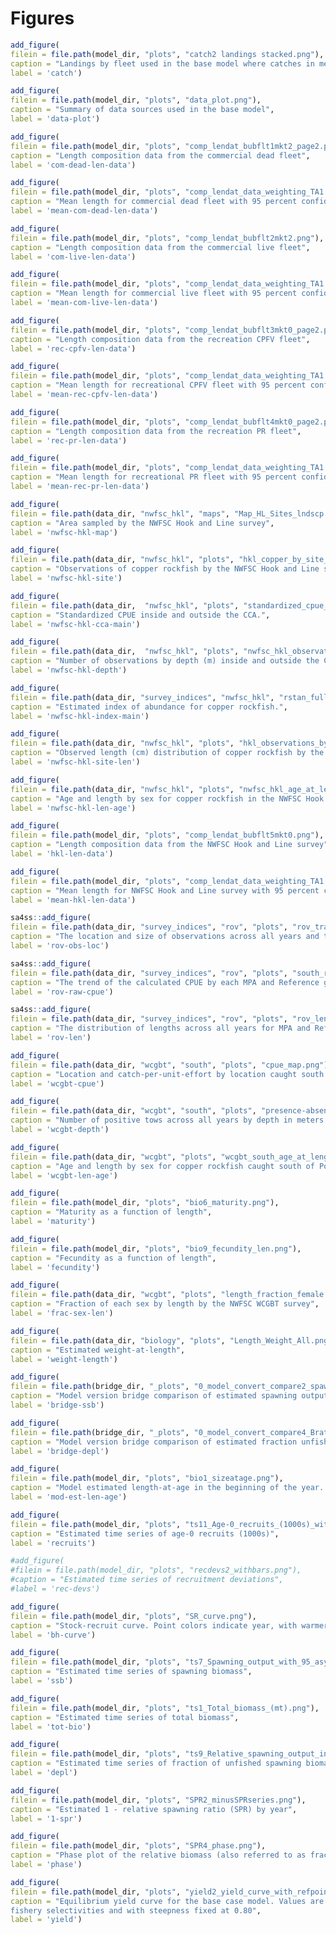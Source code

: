 \clearpage
# Figures

<!-- ====================================================================== --> 
<!-- *******************    Assessment Map      *************************** --> 
<!-- ====================================================================== --> 


<!-- ====================================================================== -->  
<!-- ****************** Catches Used in the Model ************************* --> 
<!-- ====================================================================== -->  

```r
add_figure(
filein = file.path(model_dir, "plots", "catch2 landings stacked.png"), 
caption = "Landings by fleet used in the base model where catches in metric tons by fleet are stacked",
label = 'catch')
```	

<!-- ====================================================================== --> 
<!-- ******************* Data Used in the Model *************************** --> 
<!-- ====================================================================== --> 

```r
add_figure(
filein = file.path(model_dir, "plots", "data_plot.png"), 
caption = "Summary of data sources used in the base model",
label = 'data-plot')
```	

<!-- ======================================================= -->
<!-- *************** Commercial Data *********************** --> 
<!-- ======================================================= -->

```r
add_figure(
filein = file.path(model_dir, "plots", "comp_lendat_bubflt1mkt2_page2.png"), 
caption = "Length composition data from the commercial dead fleet",
label = 'com-dead-len-data')
```

```r
add_figure(
filein = file.path(model_dir, "plots", "comp_lendat_data_weighting_TA1.8_Commercial_dead.png"), 
caption = "Mean length for commercial dead fleet with 95 percent confidence intervals",
label = 'mean-com-dead-len-data')
```



```r
add_figure(
filein = file.path(model_dir, "plots", "comp_lendat_bubflt2mkt2.png"), 
caption = "Length composition data from the commercial live fleet",
label = 'com-live-len-data')
```

```r
add_figure(
filein = file.path(model_dir, "plots", "comp_lendat_data_weighting_TA1.8_Commercial_live.png"), 
caption = "Mean length for commercial live fleet with 95 percent confidence intervals",
label = 'mean-com-live-len-data')
```



<!-- ======================================================= -->
<!-- ************* Recreational Data *********************** --> 
<!-- ======================================================= -->



```r
add_figure(
filein = file.path(model_dir, "plots", "comp_lendat_bubflt3mkt0_page2.png"), 
caption = "Length composition data from the recreation CPFV fleet",
label = 'rec-cpfv-len-data')
```

```r
add_figure(
filein = file.path(model_dir, "plots", "comp_lendat_data_weighting_TA1.8_Rec_cpfv.png"), 
caption = "Mean length for recreational CPFV fleet with 95 percent confidence intervals",
label = 'mean-rec-cpfv-len-data')
```




```r
add_figure(
filein = file.path(model_dir, "plots", "comp_lendat_bubflt4mkt0_page2.png"), 
caption = "Length composition data from the recreation PR fleet",
label = 'rec-pr-len-data')
```

```r
add_figure(
filein = file.path(model_dir, "plots", "comp_lendat_data_weighting_TA1.8_Rec_private.png"), 
caption = "Mean length for recreational PR fleet with 95 percent confidence intervals",
label = 'mean-rec-pr-len-data')
```



<!-- ======================================================= -->
<!-- ***************  NWFSC HKL Survey   ******************* --> 
<!-- ======================================================= -->


```r
add_figure(
filein = file.path(data_dir, "nwfsc_hkl", "maps", "Map_HL_Sites_lndscp.jpg"), 
caption = "Area sampled by the NWFSC Hook and Line survey",
label = 'nwfsc-hkl-map')
```



```r
add_figure(
filein = file.path(data_dir, "nwfsc_hkl", "plots", "hkl_copper_by_site_count_all_years.png"), 
caption = "Observations of copper rockfish by the NWFSC Hook and Line survey by sample area, inside and outside Cowcod Conservation areas (CCA)",
label = 'nwfsc-hkl-site')
```



```r
add_figure(
filein = file.path(data_dir,  "nwfsc_hkl", "plots", "standardized_cpue_nwfsc_hkl_inside_outside.png"), 
caption = "Standardized CPUE inside and outside the CCA.",
label = 'nwfsc-hkl-cca-main')
```



```r
add_figure(
filein = file.path(data_dir,  "nwfsc_hkl", "plots", "nwfsc_hkl_observations_by_depth.png"), 
caption = "Number of observations by depth (m) inside and outside the CCAs.",
label = 'nwfsc-hkl-depth')
```



```r
add_figure(
filein = file.path(data_dir, "survey_indices", "nwfsc_hkl", "rstan_full_nb_glm_year_site_drop_swell_bocaccio_vermilon", "Index.png"), 
caption = "Estimated index of abundance for copper rockfish.",
label = 'nwfsc-hkl-index-main')
```



```r
add_figure(
filein = file.path(data_dir, "nwfsc_hkl", "plots", "hkl_observations_by_length_sex_area.png"), 
caption = "Observed length (cm) distribution of copper rockfish by the NWFSC Hook and Line survey by sample area, inside and outside Cowcod Conservation areas (CCA)",
label = 'nwfsc-hkl-site-len')
```



```r
add_figure(
filein = file.path(data_dir, "nwfsc_hkl", "plots", "nwfsc_hkl_age_at_length.png"), 
caption = "Age and length by sex for copper rockfish in the NWFSC Hook and Line survey.",
label = 'nwfsc-hkl-len-age')
```



```r
add_figure(
filein = file.path(model_dir, "plots", "comp_lendat_bubflt5mkt0.png"), 
caption = "Length composition data from the NWFSC Hook and Line survey",
label = 'hkl-len-data')
```


```r
add_figure(
filein = file.path(model_dir, "plots", "comp_lendat_data_weighting_TA1.8_NWFSC_HKL.png"), 
caption = "Mean length for NWFSC Hook and Line survey with 95 percent confidence intervals",
label = 'mean-hkl-len-data')
```


<!-- ======================================================= -->
<!-- ***************     ROV           ******************* --> 
<!-- ======================================================= -->



```r
sa4ss::add_figure(
filein = file.path(data_dir, "survey_indices", "rov", "plots", "rov_transect_collapsed_copper_south_protection_count.png"), 
caption = "The location and size of observations across all years and transects.",
label = 'rov-obs-loc')
```



```r
sa4ss::add_figure(
filein = file.path(data_dir, "survey_indices", "rov", "plots", "south_raw_cpue_by_mpa_group.png"), 
caption = "The trend of the calculated CPUE by each MPA and Reference group.",
label = 'rov-raw-cpue')
```



```r
sa4ss::add_figure(
filein = file.path(data_dir, "survey_indices", "rov", "plots", "rov_length_by_area_designation.png"), 
caption = "The distribution of lengths across all years for MPA and Reference area north and south of Point Conception.",
label = 'rov-len')
```



<!-- ======================================================= -->
<!-- ***************     CCFRP           ******************* --> 
<!-- ======================================================= -->



<!-- ======================================================= -->
<!-- ***************  NWFSC WCGBT Survey  ****************** --> 
<!-- ======================================================= -->

```r
add_figure(
filein = file.path(data_dir, "wcgbt", "south", "plots", "cpue_map.png"), 
caption = "Location and catch-per-unit-effort by location caught south of Point Conception by the NWFSC WCGBT survey.",
label = 'wcgbt-cpue')
```


```r
add_figure(
filein = file.path(data_dir, "wcgbt", "south", "plots", "presence-absence_proportion_by_depth.png"), 
caption = "Number of positive tows across all years by depth in meters.",
label = 'wcgbt-depth')
```


```r
add_figure(
filein = file.path(data_dir, "wcgbt", "plots", "wcgbt_south_age_at_length_by_area.png"), 
caption = "Age and length by sex for copper rockfish caught south of Point Conception by the NWFSC WCGBT survey.",
label = 'wcgbt-len-age')
```



<!-- ======================================================= -->  
<!-- ******************   Biology  ************************* --> 
<!-- ======================================================= -->  



```r
add_figure(
filein = file.path(model_dir, "plots", "bio6_maturity.png"), 
caption = "Maturity as a function of length",
label = 'maturity')
```


```r
add_figure(
filein = file.path(model_dir, "plots", "bio9_fecundity_len.png"), 
caption = "Fecundity as a function of length",
label = 'fecundity')
```


```r
add_figure(
filein = file.path(data_dir, "wcgbt", "plots", "length_fraction_female.png"), 
caption = "Fraction of each sex by length by the NWFSC WCGBT survey",
label = 'frac-sex-len')
```


```r
add_figure(
filein = file.path(data_dir, "biology", "plots", "Length_Weight_All.png"), 
caption = "Estimated weight-at-length",
label = 'weight-length')
```


<!-- ======================================================= -->  
<!-- ******************   Bridge   ************************* --> 
<!-- ======================================================= -->


```r
add_figure(
filein = file.path(bridge_dir, "_plots", "0_model_convert_compare2_spawnbio_uncertainty.png"),
caption = "Model version bridge comparison of estimated spawning output",
label = 'bridge-ssb')
```

```r

add_figure(
filein = file.path(bridge_dir, "_plots", "0_model_convert_compare4_Bratio_uncertainty.png"),
caption = "Model version bridge comparison of estimated fraction unfished",
label = 'bridge-depl')
```


<!-- ====================================================================== -->
<!-- *********************    Priors            ********************** --> 
<!-- ====================================================================== -->

<!-- ====================================================================== -->
<!-- *********************  Model Est. Biology       ********************** --> 
<!-- ====================================================================== -->

```r
add_figure(
filein = file.path(model_dir, "plots", "bio1_sizeatage.png"),
caption = "Model estimated length-at-age in the beginning of the year. Shaded area indicates 95 percent distribution of length-at-age around the estimated growth curve",
label = 'mod-est-len-age')
```

<!-- ====================================================================== -->
<!-- *********************    Selectivity            ********************** --> 
<!-- ====================================================================== -->




<!-- ======================================================= -->  
<!-- ****************** Recruitment ************************ --> 
<!-- ======================================================= -->


```r
add_figure(
filein = file.path(model_dir, "plots", "ts11_Age-0_recruits_(1000s)_with_95_asymptotic_intervals.png"), 
caption = "Estimated time series of age-0 recruits (1000s)",
label = 'recruits')
```

```r
#add_figure(
#filein = file.path(model_dir, "plots", "recdevs2_withbars.png"), 
#caption = "Estimated time series of recruitment deviations",
#label = 'rec-devs')
```

```r
add_figure(
filein = file.path(model_dir, "plots", "SR_curve.png"), 
caption = "Stock-recruit curve. Point colors indicate year, with warmer colors indicating earlier years and cooler colors in showing later years",
label = 'bh-curve')
```



<!-- ====================================================================== -->
<!-- ****************** Fit to the Index Data  **************************** --> 
<!-- ====================================================================== -->





<!-- ======================================================= -->  
<!-- ****************** Time Series ************************ --> 
<!-- ======================================================= -->


```r
add_figure(
filein = file.path(model_dir, "plots", "ts7_Spawning_output_with_95_asymptotic_intervals_intervals.png"), 
caption = "Estimated time series of spawning biomass",
label = 'ssb')
```

```r
add_figure(
filein = file.path(model_dir, "plots", "ts1_Total_biomass_(mt).png"), 
caption = "Estimated time series of total biomass",
label = 'tot-bio')
```

```r
add_figure(
filein = file.path(model_dir, "plots", "ts9_Relative_spawning_output_intervals.png"), 
caption = "Estimated time series of fraction of unfished spawning biomass",
label = 'depl')
```


<!-- ====================================================================== -->
<!-- ******************    Reference Points    **************************** --> 
<!-- ====================================================================== -->


```r
add_figure(
filein = file.path(model_dir, "plots", "SPR2_minusSPRseries.png"), 
caption = "Estimated 1 - relative spawning ratio (SPR) by year",
label = '1-spr')
```

\clearpage

```r
add_figure(
filein = file.path(model_dir, "plots", "SPR4_phase.png"), 
caption = "Phase plot of the relative biomass (also referred to as fraction unfished) versus the SPR ratio where each point represents the biomass ratio at the start of the year and the relative fishing intensity in that same year. Lines through the final point show the 95 percent intervals based on the asymptotic uncertainty for each dimension. The shaded ellipse is a 95 percent region which accounts for the estimated correlations between the biomass ratio and SPR ratio",
label = 'phase')
```

```r
add_figure(
filein = file.path(model_dir, "plots", "yield2_yield_curve_with_refpoints.png"), 
caption = "Equilibrium yield curve for the base case model. Values are based on the 2020
fishery selectivities and with steepness fixed at 0.80",
label = 'yield')
```
